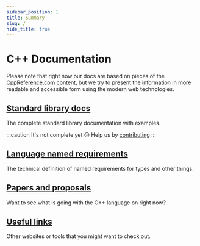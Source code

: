 ```yaml
---
sidebar_position: 1
title: Summary
slug: /
hide_title: true
---
```



<NotFinished />

# C++ Documentation

Please note that right now our docs are based on pieces of the [CppReference.com](https://en.cppreference.com)
content, but we try to present the information in more readable and accessible form using the
modern web technologies.

## [Standard library docs](std)

The complete standard library documentation with examples.

:::caution
It's not complete yet 😥
Help us by [contributing](/contributing)
:::

## [Language named requirements](named_req)

The technical definition of named requirements for types and other things.

## [Papers and proposals](papers)

Want to see what is going with the C++ language on right now?

## [Useful links](useful-links)

Other websites or tools that you might want to check out.
